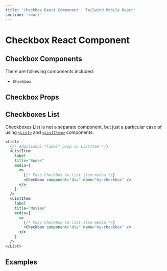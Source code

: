```yaml
---
title: 'Checkbox React Component | Tailwind Mobile React'
section: 'react'
---
```



# Checkbox React Component

## Checkbox Components

There are following components included:

- `Checkbox`

## Checkbox Props

<CheckboxProps />

## Checkboxes List

Checkboxes List is not a separate component, but just a particular case of using [`<List>`](/react/list) and [`<ListItem>`](/react/list-item) components.

```jsx
<List>
  {/* Additional "label" prop on ListItem */}
  <ListItem
    label
    title="Books"
    media={
      <>
        {/* Pass Checkbox to list item media */}
        <Checkbox component="div" name="my-checkbox" />
      </>
    }
  />
  <ListItem
    label
    title="Movies"
    media={
      <>
        {/* Pass Checkbox to list item media */}
        <Checkbox component="div" name="my-checkbox" />
      </>
    }
  />
</List>
```

## Examples

<CheckboxExample />
